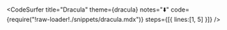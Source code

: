 
<CodeSurfer
  title="Dracula"
  theme={dracula}
  notes="⬇️"
  code={require("!raw-loader!./snippets/dracula.mdx")}
  steps={[{ lines:[1, 5] }]}
/>